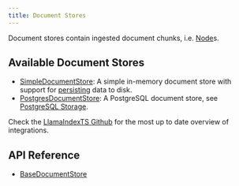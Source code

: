 ```yaml
---
title: Document Stores
---
```


Document stores contain ingested document chunks, i.e. [Node](../../documents_and_nodes/index.md)s.

## Available Document Stores

- [SimpleDocumentStore](/docs/api/classes/SimpleDocumentStore): A simple in-memory document store with support for [persisting](../index.md#local-storage) data to disk.
- [PostgresDocumentStore](/docs/api/classes/PostgresDocumentStore): A PostgreSQL document store, see [PostgreSQL Storage](../index.md#postgresql-storage).

Check the [LlamaIndexTS Github](https://github.com/run-llama/LlamaIndexTS) for the most up to date overview of integrations.

## API Reference

- [BaseDocumentStore](/docs/api/classes/BaseDocumentStore)
